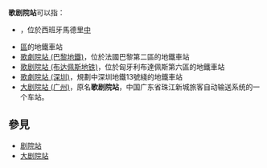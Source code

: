 '''歌剧院站'''可以指：
* {{link-es|歌劇院站 (馬德里)|Estación de Ópera}}，位於西班牙馬德里[[中區_(馬德里)|中]]
*[[中區_(馬德里)|區]]的地鐵車站
* [[歌劇院站_(巴黎地鐵)|歌劇院站 (巴黎地鐵)]]，位於法國巴黎第二區的地鐵車站
* [[歌剧院站_(布达佩斯地铁)|歌剧院站 (布达佩斯地铁)]]，位於匈牙利布達佩斯第六區的地鐵車站
* [[歌劇院站_(深圳)|歌劇院站 (深圳)]]，規劃中深圳地鐵13號綫的地鐵車站
* [[大剧院站_(广州)|大剧院站 (广州)]]，原名'''歌剧院站'''，中国广东省珠江新城旅客自动输送系统的一个车站。

== 參見 ==
* [[剧院站|剧院站]]
* [[大剧院站|大剧院站]]

{{disambig|G歌|CAT=四字車站名消歧義}}